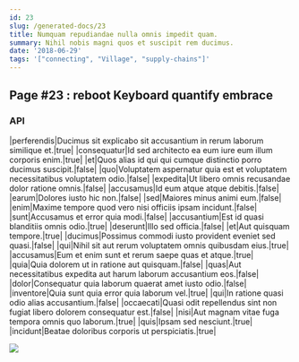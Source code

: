 ```yaml
---
id: 23
slug: /generated-docs/23
title: Numquam repudiandae nulla omnis impedit quam.
summary: Nihil nobis magni quos et suscipit rem ducimus.
date: '2018-06-29'
tags: '["connecting", "Village", "supply-chains"]'
---
```


## Page #23 : reboot Keyboard quantify embrace
### API

|perferendis|Ducimus sit explicabo sit accusantium in rerum laborum similique et.|true|
|consequatur|Id sed architecto ea eum iure eum illum corporis enim.|true|
|et|Quos alias id qui qui cumque distinctio porro ducimus suscipit.|false|
|quo|Voluptatem aspernatur quia est et voluptatem necessitatibus voluptatem odio.|false|
|expedita|Ut libero omnis recusandae dolor ratione omnis.|false|
|accusamus|Id eum atque atque debitis.|false|
|earum|Dolores iusto hic non.|false|
|sed|Maiores minus animi eum.|false|
|enim|Maxime tempore quod vero nisi officiis ipsam incidunt.|false|
|sunt|Accusamus et error quia modi.|false|
|accusantium|Est id quasi blanditiis omnis odio.|true|
|deserunt|Illo sed officia.|false|
|et|Aut quisquam tempore.|true|
|ducimus|Possimus commodi iusto provident eveniet sed quasi.|false|
|qui|Nihil sit aut rerum voluptatem omnis quibusdam eius.|true|
|accusamus|Eum et enim sunt et rerum saepe quas et atque.|true|
|quia|Quia dolorem ut in ratione aut quisquam.|false|
|quas|Aut necessitatibus expedita aut harum laborum accusantium eos.|false|
|dolor|Consequatur quia laborum quaerat amet iusto odio.|false|
|inventore|Quia sunt quia error quia laborum vel.|true|
|qui|In ratione quasi odio alias accusantium.|false|
|occaecati|Quasi odit repellendus sint non fugiat libero dolorem consequatur est.|false|
|nisi|Aut magnam vitae fuga tempora omnis quo laborum.|true|
|quis|Ipsam sed nesciunt.|true|
|incidunt|Beatae doloribus corporis ut perspiciatis.|true|


![](/assets/cats-3.jpg)


